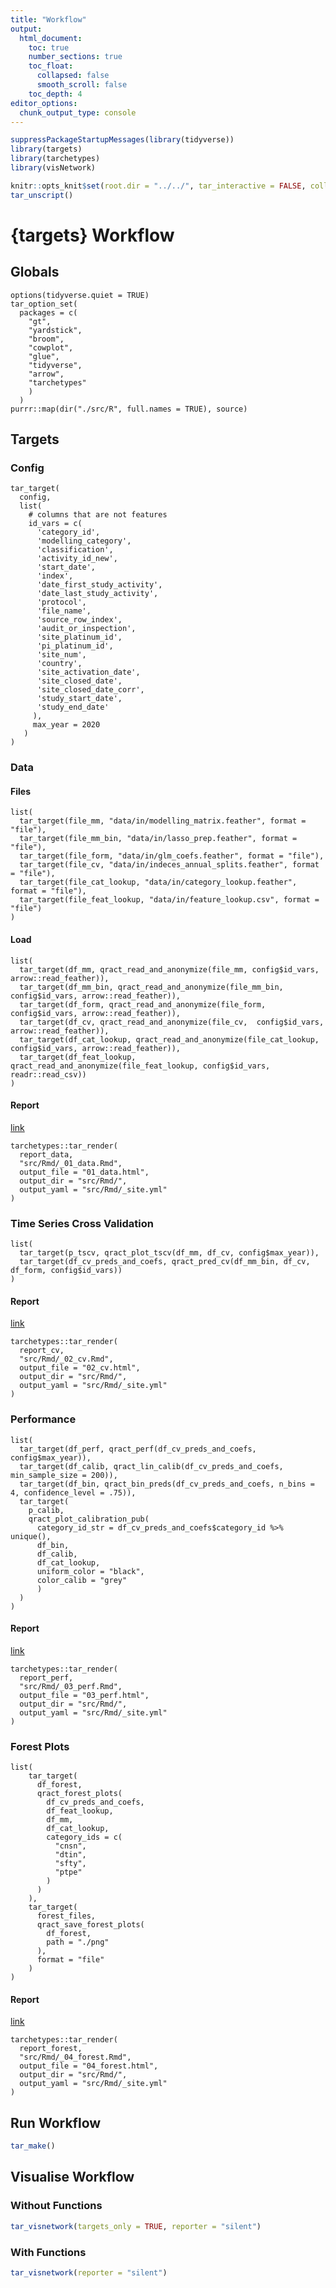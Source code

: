 ```yaml
---
title: "Workflow"
output: 
  html_document:
    toc: true
    number_sections: true
    toc_float:
      collapsed: false
      smooth_scroll: false
    toc_depth: 4
editor_options: 
  chunk_output_type: console
---
```



```r
suppressPackageStartupMessages(library(tidyverse))
library(targets)
library(tarchetypes)
library(visNetwork)
```

```r
knitr::opts_knit$set(root.dir = "../../", tar_interactive = FALSE, collapse = TRUE, comment = "#>")
tar_unscript()
```

# {targets} Workflow

## Globals

```targets
options(tidyverse.quiet = TRUE)
tar_option_set(
  packages = c(
    "gt",
    "yardstick",
    "broom",
    "cowplot",
    "glue",
    "tidyverse",
    "arrow",
    "tarchetypes"
    )
  )
purrr::map(dir("./src/R", full.names = TRUE), source)
```

## Targets

### Config

```targets
tar_target(
  config,
  list(
    # columns that are not features
    id_vars = c(
      'category_id',
      'modelling_category',
      'classification',
      'activity_id_new',
      'start_date',
      'index',
      'date_first_study_activity',
      'date_last_study_activity',
      'protocol',
      'file_name',
      'source_row_index',
      'audit_or_inspection',
      'site_platinum_id',
      'pi_platinum_id',
      'site_num',
      'country',
      'site_activation_date',
      'site_closed_date',
      'site_closed_date_corr',
      'study_start_date',
      'study_end_date'
     ),
     max_year = 2020
   )
)
```


### Data

#### Files
```targets
list(
  tar_target(file_mm, "data/in/modelling_matrix.feather", format = "file"),
  tar_target(file_mm_bin, "data/in/lasso_prep.feather", format = "file"),
  tar_target(file_form, "data/in/glm_coefs.feather", format = "file"),
  tar_target(file_cv, "data/in/indeces_annual_splits.feather", format = "file"),
  tar_target(file_cat_lookup, "data/in/category_lookup.feather", format = "file"),
  tar_target(file_feat_lookup, "data/in/feature_lookup.csv", format = "file")
)
```

#### Load

```targets
list(
  tar_target(df_mm, qract_read_and_anonymize(file_mm, config$id_vars, arrow::read_feather)),
  tar_target(df_mm_bin, qract_read_and_anonymize(file_mm_bin, config$id_vars, arrow::read_feather)),
  tar_target(df_form, qract_read_and_anonymize(file_form,  config$id_vars, arrow::read_feather)),
  tar_target(df_cv, qract_read_and_anonymize(file_cv,  config$id_vars, arrow::read_feather)),
  tar_target(df_cat_lookup, qract_read_and_anonymize(file_cat_lookup, config$id_vars, arrow::read_feather)),
  tar_target(df_feat_lookup, qract_read_and_anonymize(file_feat_lookup, config$id_vars, readr::read_csv))
)
```

#### Report

[link](01_data.html)

```targets
tarchetypes::tar_render(
  report_data,
  "src/Rmd/_01_data.Rmd",
  output_file = "01_data.html",
  output_dir = "src/Rmd/",
  output_yaml = "src/Rmd/_site.yml"
)
```


### Time Series Cross Validation

```targets
list(
  tar_target(p_tscv, qract_plot_tscv(df_mm, df_cv, config$max_year)),
  tar_target(df_cv_preds_and_coefs, qract_pred_cv(df_mm_bin, df_cv, df_form, config$id_vars))
)
```

#### Report

[link](02_cv.html)

```targets
tarchetypes::tar_render(
  report_cv,
  "src/Rmd/_02_cv.Rmd",
  output_file = "02_cv.html",
  output_dir = "src/Rmd/",
  output_yaml = "src/Rmd/_site.yml"
)
```


### Performance

```targets
list(
  tar_target(df_perf, qract_perf(df_cv_preds_and_coefs, config$max_year)),
  tar_target(df_calib, qract_lin_calib(df_cv_preds_and_coefs, min_sample_size = 200)),
  tar_target(df_bin, qract_bin_preds(df_cv_preds_and_coefs, n_bins = 4, confidence_level = .75)),
  tar_target(
    p_calib,
    qract_plot_calibration_pub(
      category_id_str = df_cv_preds_and_coefs$category_id %>% unique(),
      df_bin,
      df_calib,
      df_cat_lookup,
      uniform_color = "black",
      color_calib = "grey"
      )
  )
)
```

#### Report

[link](03_perf.html)

```targets
tarchetypes::tar_render(
  report_perf,
  "src/Rmd/_03_perf.Rmd",
  output_file = "03_perf.html",
  output_dir = "src/Rmd/",
  output_yaml = "src/Rmd/_site.yml"
)
```


### Forest Plots

```targets
list(
    tar_target(
      df_forest,
      qract_forest_plots(
        df_cv_preds_and_coefs,
        df_feat_lookup,
        df_mm,
        df_cat_lookup,
        category_ids = c(
          "cnsn",
          "dtin",
          "sfty",
          "ptpe"
        )
      )
    ),
    tar_target(
      forest_files,
      qract_save_forest_plots(
        df_forest,
        path = "./png"
      ),
      format = "file"
    )
)
```

#### Report

[link]("./04_forest.html")

```targets
tarchetypes::tar_render(
  report_forest,
  "src/Rmd/_04_forest.Rmd",
  output_file = "04_forest.html",
  output_dir = "src/Rmd/",
  output_yaml = "src/Rmd/_site.yml"
)
```


## Run Workflow

```r
tar_make()
```


## Visualise Workflow

### Without Functions

```r
tar_visnetwork(targets_only = TRUE, reporter = "silent")
```


### With Functions

```r
tar_visnetwork(reporter = "silent")
```

